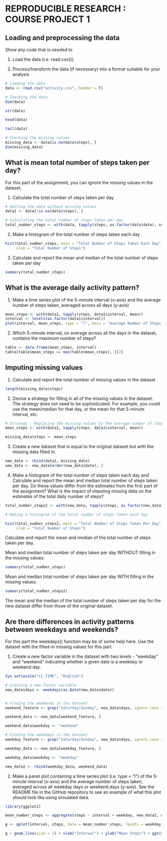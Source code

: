# REPRODUCIBLE RESEARCH : COURSE PROJECT 1


## Loading and preprocessing the data

Show any code that is needed to

1. Load the data (i.e. read.csv()).

2. Process/transform the data (if necessary) into a format suitable for your analysis

```{r}
# Loading the data
data <- read.csv("activity.csv", header = T)

# Checking the data
dim(data)
```
```{r}
str(data)
```
```{r}
head(data)
```
```{r}
tail(data)
```
```{r}
# Checking the missing values
missing_data <- data[is.na(data$steps), ]
dim(missing_data)
```
## What is mean total number of steps taken per day?

For this part of the assignment, you can ignore the missing values in the dataset.

1. Calculate the total number of steps taken per day

```{r}
# Getting the data without missing values
data1 <- data[!is.na(data$steps), ]

# Calculating the total number of steps taken per day
total_number_steps <- with(data, tapply(steps, as.factor(data$date), sum, na.rm = T))
```

2. Make a histogram of the total number of steps taken each day

```{r}
hist(total_number_steps, main = "Total Number of Steps Taken Each Day",
     xlab = "Total Number of Steps")
```

3. Calculate and report the mean and median of the total number of steps taken per day

```{r}
summary(total_number_steps)
```

## What is the average daily activity pattern?

1. Make a time series plot of the 5-minute interval (x-axis) and the average number of steps taken, averaged across all days (y-axis)

```{r}
mean_steps <- with(data1, tapply(steps, data1$interval, mean))
interval <- levels(as.factor(data1$interval))
plot(interval, mean_steps, type = "l", main = "Average Number of Steps Taken", xlab = "Interval", ylab = "Mean Steps")
```

2. Which 5-minute interval, on average across all the days in the dataset, contains the maximum number of steps?

```{r}
table <- data.frame(mean_steps, interval)
table[table$mean_steps == max(table$mean_steps), ][2]
```

## Imputing missing values

1. Calculate and report the total number of missing values in the dataset

```{r}
length(missing_data$steps)
```

2. Devise a strategy for filling in all of the missing values in the dataset. The strategy does not need to be sophisticated. For example, you could use the mean/median for that day, or the mean for that 5-minute interval, etc.

```{r}
# Strategy : Replacing the missing values by the average number of steps taken, averaged across all days
mean_steps <- with(data1, tapply(steps, data1$interval, mean))

missing_data$steps <- mean_steps
```

3. Create a new dataset that is equal to the original dataset but with the missing data filled in.

```{r}
new_data <- rbind(data1, missing_data)
new_data <- new_data[order(new_data$date), ]
```

4. Make a histogram of the total number of steps taken each day and Calculate and report the mean and median total number of steps taken per day. Do these values differ from the estimates from the first part of the assignment? What is the impact of imputing missing data on the estimates of the total daily number of steps?

```{r}
total_number_steps2 <- with(new_data, tapply(steps, as.factor(new_data$date), sum))

# Making a histogram of the total number of steps taken each day

hist(total_number_steps2, main = "Total Number of Steps Taken Per Day",
     xlab = "Total Number of Steps")
```

Calculate and report the mean and median of the total number of steps taken per day.

Mean and median total number of steps taken per day WITHOUT filling in the missing values:

```{r}
summary(total_number_steps)
```

Mean and median total number of steps taken per day WITH filling in the missing values:

```{r}
summary(total_number_steps2)
```

The mean and the median of the total number of steps taken per day for the new dataset differ from those of the original dataset.

## Are there differences in activity patterns between weekdays and weekends?

For this part the weekdays() function may be of some help here. Use the dataset with the filled-in missing values for this part.

1. Create a new factor variable in the dataset with two levels - “weekday” and “weekend” indicating whether a given date is a weekday or weekend day.

```{r, echo = FALSE, results = "hide"}
Sys.setlocale("LC_TIME", "English")

```


```{r}

# Creating a new factor variable
new_data$days <- weekdays(as.Date(new_data$date))


# Finding the weekends in the dataset
weekend_feature <- grep("Saturday|Sunday", new_data$days, ignore.case = T)

weekend_data <- new_data[weekend_feature, ]

weekend_data$weekday <- "weekend"

# Finding the weekdays in the dataset
weekday_feature <- grep("Saturday|Sunday", new_data$days, ignore.case = T, invert = T)

weekday_data <- new_data[weekday_feature, ]

weekday_data$weekday <- "weekday"

new_data2 <- rbind(weekday_data, weekend_data)

```

2. Make a panel plot containing a time series plot (i.e. type = “l”) of the 5-minute interval (x-axis) and the average number of steps taken, averaged across all weekday days or weekend days (y-axis). See the README file in the GitHub repository to see an example of what this plot should look like using simulated data.
```{r}
library(ggplot2)

mean_number_steps <- aggregate(steps ~ interval + weekday, new_data2, mean)

g <- qplot(interval, steps, data = mean_number_steps, facets = weekday ~ .)

g + geom_line(size = 1) + xlab("Interval") + ylab("Mean Steps") + ggtitle("Average Number of Steps Taken")

```





























